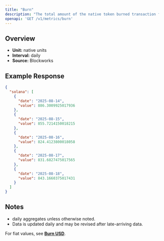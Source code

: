 ```yaml
---
title: "Burn"
description: "The total amount of the native token burned transaction fees."
openapi: 'GET /v1/metrics/burn'
---
```


## Overview

- **Unit:** native units
- **Interval:** daily
- **Source:** Blockworks

## Example Response

```json
{
  "solana": [
    {
      "date": "2025-08-14",
      "value": 886.3009925017936
    },
    {
      "date": "2025-08-15",
      "value": 855.7214150018215
    },
    {
      "date": "2025-08-16",
      "value": 824.4123800018058
    },
    {
      "date": "2025-08-17",
      "value": 831.6827475017565
    },
    {
      "date": "2025-08-18",
      "value": 843.1660375017431
    }
  ]
}
```

## Notes
- daily aggregates unless otherwise noted.
- Data is updated daily and may be revised after late-arriving data.


<Note>For fiat values, see **[Burn USD](./burn-usd)**.</Note>